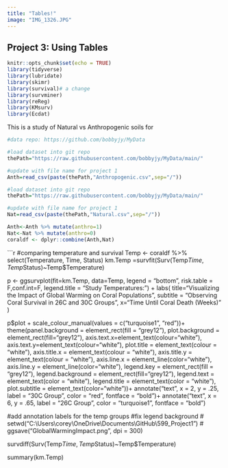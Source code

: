 ```yaml
---
title: "Tables!"
image: "IMG_1326.JPG"
---
```


## Project 3: Using Tables

```r
knitr::opts_chunk$set(echo = TRUE)
library(tidyverse)
library(lubridate)
library(skimr)
library(survival)# a change
library(survminer)
library(reReg)
library(KMsurv)
library(Ecdat)
```
This is a study of Natural vs Anthropogenic soils for 

```r
#data repo: https://github.com/bobbyjy/MyData

#load dataset into git repo
thePath="https://raw.githubusercontent.com/bobbyjy/MyData/main/"

#update with file name for project 1
Anth=read_csv(paste(thePath,"Anthropogenic.csv",sep="/"))

#load dataset into git repo
thePath="https://raw.githubusercontent.com/bobbyjy/MyData/main/"

#update with file name for project 1
Nat=read_csv(paste(thePath,"Natural.csv",sep="/"))

Anth<-Anth %>% mutate(anthro=1)
Nat<-Nat %>% mutate(anthro=0)
coraldf <- dplyr::combine(Anth,Nat)

```
```r
#comparing temperature and survival
Temp <- coraldf %>% select(Temperature, Time, Status)
km.Temp =survfit(Surv(Temp$Time,Temp$Status)~Temp$Temperature)

p <- ggsurvplot(fit=km.Temp, data=Temp,
           legend = "bottom", risk.table = F,conf.int=F, legend.title = "Study Temperatures: ") +
    labs(
        title="Visualizing the Impact of Global Warming on Coral Populations",
        subtitle = "Observing Coral Survival in 26C and 30C Groups",
        x="Time Until Coral Death (Weeks)"
    ) 

p$plot + scale_colour_manual(values = c("turquoise1", "red"))+
  theme(panel.background = element_rect(fill = "grey12"),
        plot.background = element_rect(fill="grey12"),
        axis.text.x=element_text(colour="white"),
        axis.text.y=element_text(colour="white"),
        plot.title = element_text(colour = "white"),
        axis.title.x = element_text(colour = "white"),
        axis.title.y = element_text(colour = "white"),
        axis.line.x = element_line(color="white"),
        axis.line.y = element_line(color="white"),
        legend.key = element_rect(fill = "grey12"),
        legend.background = element_rect(fill="grey12"),
        legend.text = element_text(color = "white"),
        legend.title = element_text(color = "white"),
        plot.subtitle = element_text(color="white"))+
   annotate("text", x = 2, y = .25, label = "30C Group", color = "red", fontface = "bold")+
  annotate("text", x = 6, y = .65, label = "26C Group", color = "turquoise1", fontface = "bold")

#add annotation labels for the temp groups
#fix legend background
# setwd("C:\\Users\\corey\\OneDrive\\Documents\\GitHub\\599_Project1")
# ggsave("GlobalWarmingImpact.png", dpi = 300)

survdiff(Surv(Temp$Time,Temp$Status)~Temp$Temperature)

summary(km.Temp)



